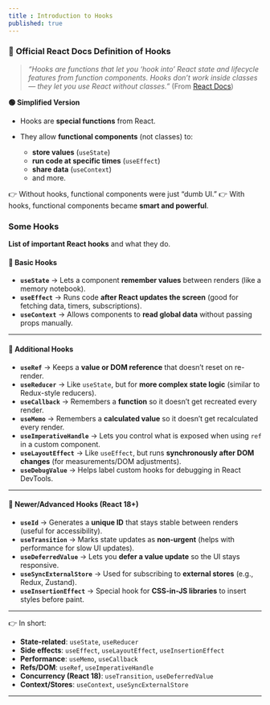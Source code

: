 ```yaml
---
title : Introduction to Hooks
published: true
---
```


### 📖 **Official React Docs Definition of Hooks**

> *“Hooks are functions that let you ‘hook into’ React state and lifecycle features from function components. Hooks don’t work inside classes — they let you use React without classes.”*
> (From [React Docs](https://react.dev/reference/react))

**🟢 Simplified Version**

* Hooks are **special functions** from React.
* They allow **functional components** (not classes) to:

  * **store values** (`useState`)
  * **run code at specific times** (`useEffect`)
  * **share data** (`useContext`)
  * and more.

👉 Without hooks, functional components were just “dumb UI.”
👉 With hooks, functional components became **smart and powerful**.

### Some Hooks 

**List of important React hooks** and what they do.

#### 🔹 Basic Hooks

* **`useState`** → Lets a component **remember values** between renders (like a memory notebook).
* **`useEffect`** → Runs code **after React updates the screen** (good for fetching data, timers, subscriptions).
* **`useContext`** → Allows components to **read global data** without passing props manually.

---

#### 🔹 Additional Hooks

* **`useRef`** → Keeps a **value or DOM reference** that doesn’t reset on re-render.
* **`useReducer`** → Like `useState`, but for **more complex state logic** (similar to Redux-style reducers).
* **`useCallback`** → Remembers a **function** so it doesn’t get recreated every render.
* **`useMemo`** → Remembers a **calculated value** so it doesn’t get recalculated every render.
* **`useImperativeHandle`** → Lets you control what is exposed when using `ref` in a custom component.
* **`useLayoutEffect`** → Like `useEffect`, but runs **synchronously after DOM changes** (for measurements/DOM adjustments).
* **`useDebugValue`** → Helps label custom hooks for debugging in React DevTools.

---

#### 🔹 Newer/Advanced Hooks (React 18+)

* **`useId`** → Generates a **unique ID** that stays stable between renders (useful for accessibility).
* **`useTransition`** → Marks state updates as **non-urgent** (helps with performance for slow UI updates).
* **`useDeferredValue`** → Lets you **defer a value update** so the UI stays responsive.
* **`useSyncExternalStore`** → Used for subscribing to **external stores** (e.g., Redux, Zustand).
* **`useInsertionEffect`** → Special hook for **CSS-in-JS libraries** to insert styles before paint.

---

👉 In short:

* **State-related**: `useState`, `useReducer`
* **Side effects**: `useEffect`, `useLayoutEffect`, `useInsertionEffect`
* **Performance**: `useMemo`, `useCallback`
* **Refs/DOM**: `useRef`, `useImperativeHandle`
* **Concurrency (React 18)**: `useTransition`, `useDeferredValue`
* **Context/Stores**: `useContext`, `useSyncExternalStore`


---

